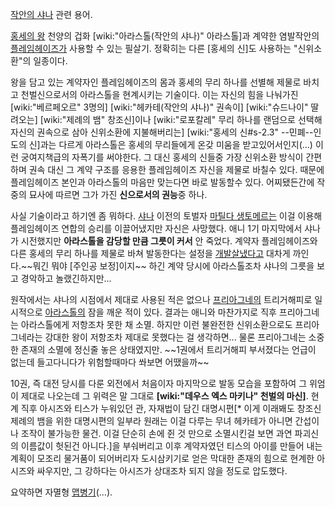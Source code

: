[[작안의 샤나]] 관련 용어.

[[홍세의 왕]] 천양의 겁화 [wiki:"아라스톨(작안의 샤나)" 아라스톨]과 계약한 염발작안의 [[플레임헤이즈]]가 사용할 수 있는 필살기. 정확히는 다른 [홍세의 신]도 사용하는 "신위소환"의 일종이다.

왕을 담고 있는 계약자인 플레임헤이즈의 몸과 홍세의 무리 하나를 선별해 제물로 바치고 천벌신으로서의 아라스톨을 현계시키는 기술이다. 이는 자신의 힘을 나눠가진 [wiki:"베르페오르" 3명의] [wiki:"헤카테(작안의 샤나)" 권속이] [wiki:"슈드나이" 딸려오는] [wiki:"제례의 뱀" 창조신]이나 [wiki:"로포칼레" 무리 하나를 랜덤으로 선택해 자신의 권속으로 삼아 신위소환에 지불해버리는] [wiki:"홍세의 신#s-2.3" --민폐--인도의 신]과는 다르게 아라스톨은 홍세의 무리들에게 온갖 미움을 받고있어서인지(...) 이런 궁여지책급의 자폭기를 써야한다. 그 대신 홍세의 신들중 가장 신위소환 방식이 간편하며 권속 대신 그 계약 구조를 응용한 플레임헤이즈 자신을 제물로 바칠수 있다. 때문에 플레임헤이즈 본인과 아라스톨의 마음만 맞는다면 바로 발동할수 있다. 어찌됐든간에 작중의 묘사에 따르면 그가 가진 '''신으로서의 권능'''중 하나.

사실 기술이라고 하기엔 좀 뭐하다. [[샤나]] 이전의 토벌자 [[마틸다 생토메르]]는 이걸 이용해 플레임헤이즈 연합의 승리를 이끌어냈지만 자신은 사망했다. 애니 1기 마지막에서 샤나가 시전했지만 '''아라스톨을 감당할 만큼 그릇이 커서''' 안 죽었다. 계약자 플레임헤이즈와 다른 홍세의 무리 하나를 제물로 바쳐 발동한다는 설정을 [[개발살]]냈다고 대차게 까인다.~~뭐긴 뭐야 [주인공 보정]이지~~ 하긴 계약 당시에 아라스톨조차 샤나의 그릇을 보고 경악하고 놀랬긴하지만...

원작에서는 샤나의 시점에서 제대로 사용된 적은 없으나 [[프리아그네]]의 트리거해피로 일시적으로 [[아라스톨]]의 잠을 깨운 적이 있다. 결과는 애니와 마찬가지로 직후 프리아그네는 아라스톨에게 저항조차 못한 채 소멸. 하지만 이런 불완전한 신위소환으로도 프리아그네라는 강대한 왕이 저항조차 제대로 못했다는 걸 생각하면... 물론 프리아그네는 소중한 존재의 소멸에 정신줄 놓은 상태였지만. ~~1권에서 트리거해피 부서졌다는 언급이 없는데 들고다니다가 위험할때마다 쏴보면 어땠을까~~

10권, 즉 대전 당시를 다룬 외전에서 처음이자 마지막으로 발동 모습을 포함하여 그 위엄이 제대로 나오는데 그 위력은 말 그대로 '''[wiki:"데우스 엑스 마키나" 천벌의 마신]'''. 현계 직후 아시즈와 티스가 누워있던 관, 자재법이 담긴 대명시편[* 이게 이래봬도 창조신 제례의 뱀을 위한 대명시편의 일부라 원래는 이걸 다루는 무녀 헤카테가 아니면 간섭이나 조작이 불가능한 물건. 이걸 단순히 손에 쥔 것 만으로 소멸시킨걸 보면 과연 파괴신의 이름값이 헛된건 아니다.]을 부숴버리고 이후 계약자였던 티스의 아이를 만들어 내는 계획이 모조리 물거품이 되어버리자 도시삼키기로 얻은 막대한 존재의 힘으로 현계한 아시즈와 싸우지만, 그 강하다는 아시즈가 상대조차 되지 않을 정도로 압도했다.

요약하면 자멸형 [[맵병기]](…).
